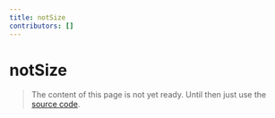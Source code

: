 ```yaml
---
title: notSize
contributors: []
---
```


# notSize

> The content of this page is not yet ready. Until then just use the [source code](https://github.com/fabian-hiller/valibot/blob/main/library/src/validations/notSize/notSize.ts).
